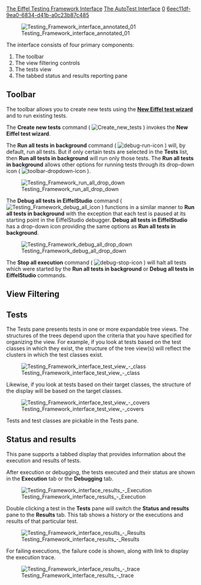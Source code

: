 [[Property:title|The Eiffel Testing Framework Interface]]
[[Property:link_title|The AutoTest Interface]]
[[Property:weight|0]]
[[Property:uuid|6eec11df-9ea0-6834-d41b-a0c23b87c485]]
{{underconstruction}}


[[Image:Testing Framework interface annotated 01]]


The interface consists of four primary components: 
# The toolbar
# The view filtering controls 
# The tests view
# The tabbed status and results reporting pane

==Toolbar==

The toolbar allows you to create new tests using the '''[[#The New Eiffel test wizard|New Eiffel test wizard]]''' and to run existing tests.

The '''Create new tests''' command ( [[Image:Create new tests]] ) invokes the '''New Eiffel test wizard'''.

The '''Run all tests in background''' command ( [[Image:debug-run-icon]] ) will, by default, run all tests. But if only certain tests are selected in the '''Tests''' list, then '''Run all tests in background''' will run only those tests. The '''Run all tests in background''' allows other options for running tests through its drop-down icon ( [[Image:toolbar-dropdown-icon]] ).


[[Image:Testing Framework run all drop down]]


The '''Debug all tests in EiffelStudio''' command ( [[Image:Testing Framework debug all icon]] ) functions in a similar manner to '''Run all tests in background''' with the exception that each test is paused at its starting point in the EiffelStudio debugger. '''Debug all tests in EiffelStudio''' has a drop-down icon providing the same options as '''Run all tests in background'''.


[[Image:Testing Framework debug all drop down]]


The '''Stop all execution''' command ( [[Image:debug-stop-icon]] ) will halt all tests which were started by the '''Run all tests in background''' or '''Debug all tests in EiffelStudio''' commands.


==View Filtering==

{{note|The development of this section is on hold pending interface changes. }}


==Tests==

The Tests pane presents tests in one or more expandable tree views. The structures of the trees depend upon the criteria that you have specified for organizing the view. For example, if you look at tests based on the test classes in which they exist, the structure of the tree view(s) will reflect the clusters in which the test classes exist. 


[[Image:Testing Framework interface test view - class]]


Likewise, if you look at tests based on their target classes, the structure of the display will be based on the target classes.


[[Image:Testing Framework interface test view - covers]]


Tests and test classes are pickable in the Tests pane.


==Status and results==

This pane supports a tabbed display that provides information about the execution and results of tests.

After execution or debugging, the tests executed and their status are shown in the '''Execution''' tab or the '''Debugging''' tab.


[[Image:Testing Framework interface results - Execution]]


Double clicking a test in the '''Tests''' pane will switch the '''Status and results''' pane to the '''Results''' tab. This tab shows a history or the executions and results of that particular test. 


[[Image:Testing Framework interface results - Results]]


For failing executions, the failure code is shown, along with link to display the execution trace. 


[[Image:Testing Framework interface results - trace]]





